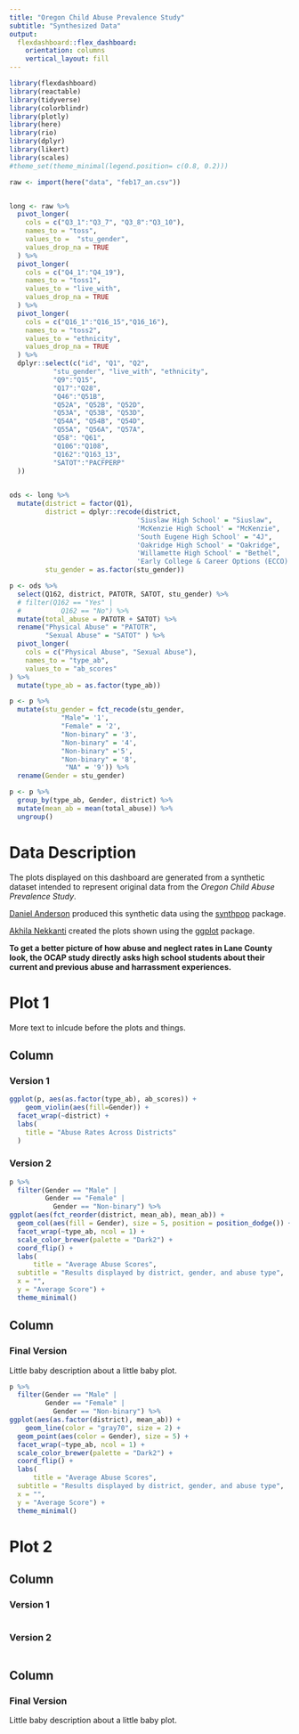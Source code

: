 ```yaml
---
title: "Oregon Child Abuse Prevalence Study"
subtitle: "Synthesized Data"
output: 
  flexdashboard::flex_dashboard:
    orientation: columns
    vertical_layout: fill
---
```


```r
library(flexdashboard)
library(reactable)
library(tidyverse)
library(colorblindr)
library(plotly)
library(here)
library(rio)
library(dplyr)
library(likert)
library(scales)
#theme_set(theme_minimal(legend.position= c(0.8, 0.2)))

raw <- import(here("data", "feb17_an.csv")) 


long <- raw %>% 
  pivot_longer(
    cols = c("Q3_1":"Q3_7", "Q3_8":"Q3_10"),
    names_to = "toss",
    values_to =  "stu_gender",
    values_drop_na = TRUE
  ) %>% 
  pivot_longer(
    cols = c("Q4_1":"Q4_19"),
    names_to = "toss1",
    values_to = "live_with",
    values_drop_na = TRUE
  ) %>% 
  pivot_longer(
    cols = c("Q16_1":"Q16_15","Q16_16"),
    names_to = "toss2",
    values_to = "ethnicity",
    values_drop_na = TRUE
  ) %>% 
  dplyr::select(c("id", "Q1", "Q2",
           "stu_gender", "live_with", "ethnicity",
           "Q9":"Q15",
           "Q17":"Q28",
           "Q46":"Q51B", 
           "Q52A", "Q52B", "Q52D",
           "Q53A", "Q53B", "Q53D",
           "Q54A", "Q54B", "Q54D",
           "Q55A", "Q56A", "Q57A",
           "Q58": "Q61",
           "Q106":"Q108",
           "Q162":"Q163_13",
           "SATOT":"PACFPERP"
  ))
  

ods <- long %>%
  mutate(district = factor(Q1),
         district = dplyr::recode(district,
                                'Siuslaw High School' = "Siuslaw",
                                'McKenzie High School' = "McKenzie",
                                'South Eugene High School' = "4J",
                                'Oakridge High School' = "Oakridge",
                                'Willamette High School' = "Bethel",
                                'Early College & Career Options (ECCO)' = "4J"),
         stu_gender = as.factor(stu_gender))

p <- ods %>% 
  select(Q162, district, PATOTR, SATOT, stu_gender) %>% 
  # filter(Q162 == "Yes" |
  #          Q162 == "No") %>% 
  mutate(total_abuse = PATOTR + SATOT) %>% 
  rename("Physical Abuse" = "PATOTR",
         "Sexual Abuse" = "SATOT" ) %>% 
  pivot_longer(
    cols = c("Physical Abuse", "Sexual Abuse"),
    names_to = "type_ab",
    values_to = "ab_scores"
) %>% 
  mutate(type_ab = as.factor(type_ab))

p <- p %>% 
  mutate(stu_gender = fct_recode(stu_gender,
             "Male"= '1',
             "Female" = '2',
             "Non-binary" = '3',
             "Non-binary" = '4',
             "Non-binary" ='5',
             "Non-binary" = '8',
              "NA" = '9')) %>% 
  rename(Gender = stu_gender)

p <- p %>% 
  group_by(type_ab, Gender, district) %>% 
  mutate(mean_ab = mean(total_abuse)) %>% 
  ungroup() 

```


Data Description {.sidebar}
===========
The plots displayed on this dashboard are generated from a synthetic dataset intended to represent original data from the *Oregon Child Abuse Prevalence Study*.



[Daniel Anderson](https://github.com/datalorax) produced this synthetic data using the [synthpop](https://cran.r-project.org/web/packages/synthpop/vignettes/synthpop.pdf) package.



[Akhila Nekkanti](https://github.com/akhilanekkanti1) created the plots shown using the [ggplot](https://ggplot2.tidyverse.org/reference/ggplot.html) package.

**To get a better picture of how abuse and neglect rates in Lane County look, the OCAP study directly asks high school students about their current and previous abuse and harrassment experiences.**


# Plot 1
More text to inlcude before the plots and things.

Column {.tabset .tabset-fade}
-----------------------------------------------------------------------

### Version 1

```r

ggplot(p, aes(as.factor(type_ab), ab_scores)) +
	geom_violin(aes(fill=Gender)) +
  facet_wrap(~district) +
  labs(
    title = "Abuse Rates Across Districts"
  )

```

### Version 2

```r

p %>% 
  filter(Gender == "Male" |
         Gender == "Female" |
           Gender == "Non-binary") %>% 
ggplot(aes(fct_reorder(district, mean_ab), mean_ab)) +
  geom_col(aes(fill = Gender), size = 5, position = position_dodge()) +
  facet_wrap(~type_ab, ncol = 1) +
  scale_color_brewer(palette = "Dark2") +
  coord_flip() +
  labs(
      title = "Average Abuse Scores",
  subtitle = "Results displayed by district, gender, and abuse type",
  x = "",
  y = "Average Score") +
  theme_minimal()

```


Column 
-----------------------------------------------------------------------

### Final Version

Little baby description about a little baby plot.

```r


p %>% 
  filter(Gender == "Male" |
         Gender == "Female" |
           Gender == "Non-binary") %>% 
ggplot(aes(as.factor(district), mean_ab)) +
	geom_line(color = "gray70", size = 2) +
  geom_point(aes(color = Gender), size = 5) +
  facet_wrap(~type_ab, ncol = 1) +
  scale_color_brewer(palette = "Dark2") +
  coord_flip() +
  labs(
      title = "Average Abuse Scores",
  subtitle = "Results displayed by district, gender, and abuse type",
  x = "",
  y = "Average Score") +
  theme_minimal()

```


# Plot 2

Column {.tabset .tabset-fade}
-----------------------------------------------------------------------

### Version 1

```r



```

### Version 2

```r



```


Column 
-----------------------------------------------------------------------

### Final Version

Little baby description about a little baby plot.

```r




```